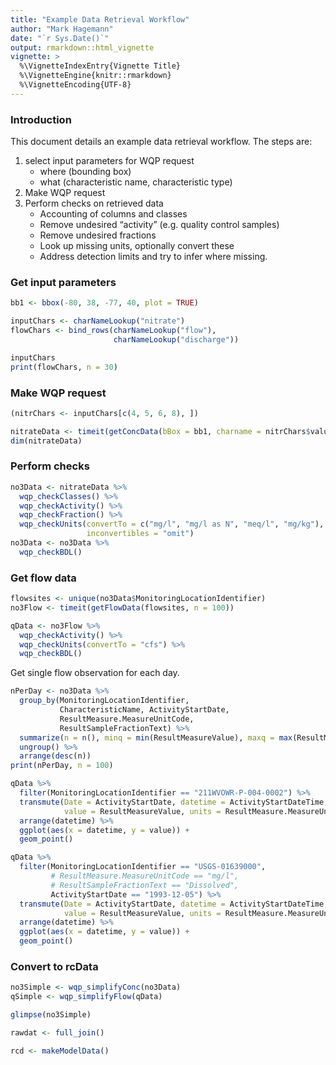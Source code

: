 ---
title: "Example Data Retrieval Workflow"
author: "Mark Hagemann"
date: "`r Sys.Date()`"
output: rmarkdown::html_vignette
vignette: >
  %\VignetteIndexEntry{Vignette Title}
  %\VignetteEngine{knitr::rmarkdown}
  %\VignetteEncoding{UTF-8}
---

### Introduction

This document details an example data retrieval workflow. The steps are:

1. select input parameters for WQP request
    - where (bounding box)
    - what (characteristic name, characteristic type)
2. Make WQP request
3. Perform checks on retrieved data
    - Accounting of columns and classes
    - Remove undesired "activity" (e.g. quality control samples)
    - Remove undesired fractions
    - Look up missing units, optionally convert these
    - Address detection limits and try to infer where missing.
    


### Get input parameters

```{r}
bb1 <- bbox(-80, 38, -77, 40, plot = TRUE)

inputChars <- charNameLookup("nitrate")
flowChars <- bind_rows(charNameLookup("flow"),
                       charNameLookup("discharge"))

inputChars
print(flowChars, n = 30)
```


### Make WQP request

```{r}
(nitrChars <- inputChars[c(4, 5, 6, 8), ])

nitrateData <- timeit(getConcData(bBox = bb1, charname = nitrChars$value))
dim(nitrateData)

```

### Perform checks

```{r}
no3Data <- nitrateData %>% 
  wqp_checkClasses() %>% 
  wqp_checkActivity() %>% 
  wqp_checkFraction() %>% 
  wqp_checkUnits(convertTo = c("mg/l", "mg/l as N", "meq/l", "mg/kg"),
                 inconvertibles = "omit") 
no3Data <- no3Data %>% 
  wqp_checkBDL()
```


### Get flow data

```{r}
flowsites <- unique(no3Data$MonitoringLocationIdentifier)
no3Flow <- timeit(getFlowData(flowsites, n = 100))

qData <- no3Flow %>% 
  wqp_checkActivity() %>% 
  wqp_checkUnits(convertTo = "cfs") %>% 
  wqp_checkBDL()

```

Get single flow observation for each day.

```{r}
nPerDay <- no3Data %>% 
  group_by(MonitoringLocationIdentifier,
           CharacteristicName, ActivityStartDate,
           ResultMeasure.MeasureUnitCode,
           ResultSampleFractionText) %>% 
  summarize(n = n(), minq = min(ResultMeasureValue), maxq = max(ResultMeasureValue)) %>% 
  ungroup() %>% 
  arrange(desc(n))
print(nPerDay, n = 100)

qData %>% 
  filter(MonitoringLocationIdentifier == "211WVOWR-P-004-0002") %>% 
  transmute(Date = ActivityStartDate, datetime = ActivityStartDateTime,
            value = ResultMeasureValue, units = ResultMeasure.MeasureUnitCode) %>% 
  arrange(datetime) %>% 
  ggplot(aes(x = datetime, y = value)) +
  geom_point()

qData %>% 
  filter(MonitoringLocationIdentifier == "USGS-01639000",
         # ResultMeasure.MeasureUnitCode == "mg/l",
         # ResultSampleFractionText == "Dissolved",
         ActivityStartDate == "1993-12-05") %>%
  transmute(Date = ActivityStartDate, datetime = ActivityStartDateTime,
            value = ResultMeasureValue, units = ResultMeasure.MeasureUnitCode) %>% 
  arrange(datetime) %>% 
  ggplot(aes(x = datetime, y = value)) +
  geom_point()


```


### Convert to rcData

```{r}
no3Simple <- wqp_simplifyConc(no3Data)
qSimple <- wqp_simplifyFlow(qData)

glimpse(no3Simple)

rawdat <- full_join()

rcd <- makeModelData()
```


